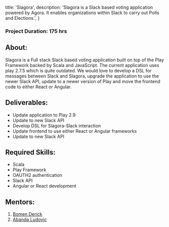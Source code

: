 
  title: 'Slagora',
  description:
    'Slagora is a Slack based voting application powered by Agora. It enables organizations within Slack to carry out Polls and Elections.',
}


### Project Duration: 175 hrs

## About:

Slagora is a Full stack Slack based voting application built on top of the Play Framework backed by Scala and JavaScript. The current application uses play 2.7.5 which is quite outdated. 
We would love to develop a DSL for messages between Slack and Slagora, upgrade the application to use the newer Slack API, update to a newer version of Play and move the frontend code to either React or Angular.

## Deliverables:

- Update application to Play 2.9
- Update to new Slack API
- Develop DSL for Slagora-Slack interaction
- Update frontend to use either React or Angular frameworks
- Update to new Slack API

## Required Skills:

- Scala
- Play Framework
- OAUTH2 authentication
- Slack API
- Angular or React development

## Mentors:

1. [Bomen Derick](https://www.github.com/ponsipi)
2. [Abanda Ludovic](https://www.github.com/icemc)
